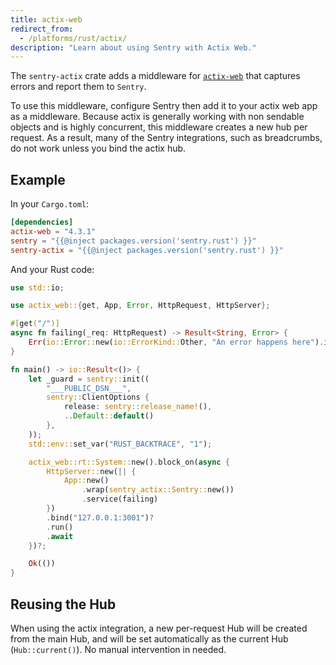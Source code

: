 ```yaml
---
title: actix-web
redirect_from:
  - /platforms/rust/actix/
description: "Learn about using Sentry with Actix Web."
---
```


The `sentry-actix` crate adds a middleware for [`actix-web`](https://actix.rs/) that captures errors and report them to `Sentry`.

To use this middleware, configure Sentry then add it to your actix web app as a middleware. Because actix is generally working with non sendable objects and is highly concurrent, this middleware creates a new hub per request. As a result, many of the Sentry integrations, such as breadcrumbs, do not work unless you bind the actix hub.

## Example

In your `Cargo.toml`:

```toml {filename:Cargo.toml}
[dependencies]
actix-web = "4.3.1"
sentry = "{{@inject packages.version('sentry.rust') }}"
sentry-actix = "{{@inject packages.version('sentry.rust') }}"
```

And your Rust code:

<SignInNote />

```rust {filename:main.rs}
use std::io;

use actix_web::{get, App, Error, HttpRequest, HttpServer};

#[get("/")]
async fn failing(_req: HttpRequest) -> Result<String, Error> {
    Err(io::Error::new(io::ErrorKind::Other, "An error happens here").into())
}

fn main() -> io::Result<()> {
    let _guard = sentry::init((
        "___PUBLIC_DSN___",
        sentry::ClientOptions {
            release: sentry::release_name!(),
            ..Default::default()
        },
    ));
    std::env::set_var("RUST_BACKTRACE", "1");

    actix_web::rt::System::new().block_on(async {
        HttpServer::new(|| {
            App::new()
                .wrap(sentry_actix::Sentry::new())
                .service(failing)
        })
        .bind("127.0.0.1:3001")?
        .run()
        .await
    })?;

    Ok(())
}
```

## Reusing the Hub

When using the actix integration, a new per-request Hub will be created from the main Hub, and will be set automatically as the current Hub (`Hub::current()`).
No manual intervention in needed.
